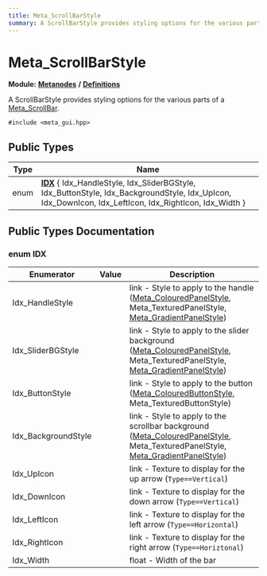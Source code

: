 ```yaml
---
title: Meta_ScrollBarStyle
summary: A ScrollBarStyle provides styling options for the various parts of a Meta_ScrollBar. 
---
```


# Meta_ScrollBarStyle

**Module:** **[Metanodes](../../modules/metanodes/index.mdx)** **/** **[Definitions](../../modules/metanodes/definitions.mdx)**

A ScrollBarStyle provides styling options for the various parts of a [Meta_ScrollBar](../metanodes/meta-scroll-bar.mdx). 

`#include <meta_gui.hpp>`

## Public Types

| Type           | Name           |
| -------------- | -------------- |
| enum| **[IDX](#enum-idx)** \{ Idx_HandleStyle, Idx_SliderBGStyle, Idx_ButtonStyle, Idx_BackgroundStyle, Idx_UpIcon, Idx_DownIcon, Idx_LeftIcon, Idx_RightIcon, Idx_Width \} |

## Public Types Documentation

### enum IDX

| Enumerator | Value | Description |
| ---------- | ----- | ----------- |
| Idx_HandleStyle | | link - Style to apply to the handle ([Meta_ColouredPanelStyle](../metanodes/meta-coloured-panel-style.mdx), Meta_TexturedPanelStyle, [Meta_GradientPanelStyle](../metanodes/meta-gradient-panel-style.mdx))   |
| Idx_SliderBGStyle | | link - Style to apply to the slider background ([Meta_ColouredPanelStyle](../metanodes/meta-coloured-panel-style.mdx), Meta_TexturedPanelStyle, [Meta_GradientPanelStyle](../metanodes/meta-gradient-panel-style.mdx))   |
| Idx_ButtonStyle | | link - Style to apply to the button ([Meta_ColouredButtonStyle](../metanodes/meta-coloured-button-style.mdx), Meta_TexturedButtonStyle)   |
| Idx_BackgroundStyle | | link - Style to apply to the scrollbar background ([Meta_ColouredPanelStyle](../metanodes/meta-coloured-panel-style.mdx), Meta_TexturedPanelStyle, [Meta_GradientPanelStyle](../metanodes/meta-gradient-panel-style.mdx))   |
| Idx_UpIcon | | link - Texture to display for the up arrow (`Type==Vertical`)   |
| Idx_DownIcon | | link - Texture to display for the down arrow (`Type==Vertical`)   |
| Idx_LeftIcon | | link - Texture to display for the left arrow (`Type==Horizontal`)   |
| Idx_RightIcon | | link - Texture to display for the right arrow (`Type==Horiztonal`)   |
| Idx_Width | | float - Width of the bar   |

